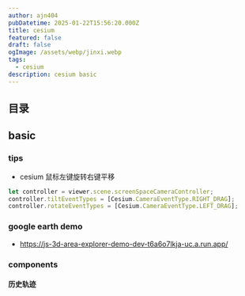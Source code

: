 ```yaml
---
author: ajn404
pubDatetime: 2025-01-22T15:56:20.000Z
title: cesium
featured: false
draft: false
ogImage: /assets/webp/jinxi.webp
tags:
  - cesium
description: cesium basic
---
```


## 目录

## basic


<CodeFromUrl
  lang="tsx"
  highlightRange="1,10"
  url="src/components/react/cesium/template.tsx"
/>

### tips

- cesium 鼠标左键旋转右键平移

```ts
let controller = viewer.scene.screenSpaceCameraController;
controller.tiltEventTypes = [Cesium.CameraEventType.RIGHT_DRAG];
controller.rotateEventTypes = [Cesium.CameraEventType.LEFT_DRAG];
```

### google earth demo

- https://js-3d-area-explorer-demo-dev-t6a6o7lkja-uc.a.run.app/

### components

#### 历史轨迹


<Trackline client:visible />
